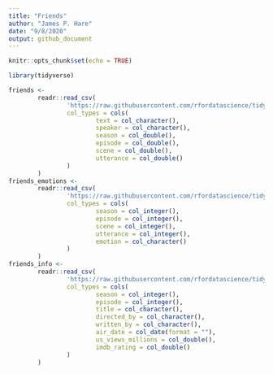 ```yaml
---
title: "Friends"
author: "James P. Hare"
date: "9/8/2020"
output: github_document
---
```


```r
knitr::opts_chunk$set(echo = TRUE)

library(tidyverse)
```

```r
friends <-
        readr::read_csv(
                'https://raw.githubusercontent.com/rfordatascience/tidytuesday/master/data/2020/2020-09-08/friends.csv',
                col_types = cols(
                        text = col_character(),
                        speaker = col_character(),
                        season = col_double(),
                        episode = col_double(),
                        scene = col_double(),
                        utterance = col_double()
                )
        )
friends_emotions <-
        readr::read_csv(
                'https://raw.githubusercontent.com/rfordatascience/tidytuesday/master/data/2020/2020-09-08/friends_emotions.csv',
                col_types = cols(
                        season = col_integer(),
                        episode = col_integer(),
                        scene = col_integer(),
                        utterance = col_integer(),
                        emotion = col_character()
                )
        )
friends_info <-
        readr::read_csv(
                'https://raw.githubusercontent.com/rfordatascience/tidytuesday/master/data/2020/2020-09-08/friends_info.csv',
                col_types = cols(
                        season = col_integer(),
                        episode = col_integer(),
                        title = col_character(),
                        directed_by = col_character(),
                        written_by = col_character(),
                        air_date = col_date(format = ""),
                        us_views_millions = col_double(),
                        imdb_rating = col_double()
                )
        )
```

